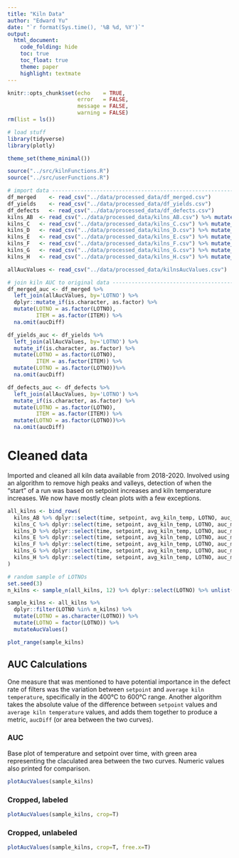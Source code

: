 ```yaml
---
title: "Kiln Data"
author: "Edward Yu"
date: "`r format(Sys.time(), '%B %d, %Y')`"
output: 
  html_document:
    code_folding: hide
    toc: true
    toc_float: true
    theme: paper
    highlight: textmate
---
```


```r
knitr::opts_chunk$set(echo    = TRUE,
                      error   = FALSE,
                      message = FALSE,
                      warning = FALSE)
rm(list = ls())

# load stuff
library(tidyverse)
library(plotly)

theme_set(theme_minimal())

source("../src/kilnFunctions.R")
source("../src/userFunctions.R")

# import data -------------------------------------------------------------
df_merged    <- read_csv("../data/processed_data/df_merged.csv")
df_yields    <- read_csv("../data/processed_data/df_yields.csv")
df_defects   <- read_csv("../data/processed_data/df_defects.csv")
kilns_AB  <- read_csv("../data/processed_data/kilns_AB.csv") %>% mutate_if(is.character,as.factor)
kilns_C   <- read_csv("../data/processed_data/kilns_C.csv") %>% mutate_if(is.character,as.factor)
kilns_D   <- read_csv("../data/processed_data/kilns_D.csv") %>% mutate_if(is.character,as.factor)
kilns_E   <- read_csv("../data/processed_data/kilns_E.csv") %>% mutate_if(is.character,as.factor)
kilns_F   <- read_csv("../data/processed_data/kilns_F.csv") %>% mutate_if(is.character,as.factor)
kilns_G   <- read_csv("../data/processed_data/kilns_G.csv") %>% mutate_if(is.character,as.factor)
kilns_H   <- read_csv("../data/processed_data/kilns_H.csv") %>% mutate_if(is.character,as.factor)

allAucValues <- read_csv("../data/processed_data/kilnsAucValues.csv")

# join kiln AUC to original data ------------------------------------------
df_merged_auc <- df_merged %>% 
  left_join(allAucValues, by='LOTNO') %>% 
  dplyr::mutate_if(is.character, as.factor) %>% 
  mutate(LOTNO = as.factor(LOTNO),
         ITEM = as.factor(ITEM)) %>%
  na.omit(aucDiff)

df_yields_auc <- df_yields %>% 
  left_join(allAucValues, by='LOTNO') %>% 
  mutate_if(is.character, as.factor) %>% 
  mutate(LOTNO = as.factor(LOTNO),
         ITEM = as.factor(ITEM)) %>% 
  mutate(LOTNO = as.factor(LOTNO))%>% 
  na.omit(aucDiff)

df_defects_auc <- df_defects %>% 
  left_join(allAucValues, by='LOTNO') %>% 
  mutate_if(is.character, as.factor) %>% 
  mutate(LOTNO = as.factor(LOTNO),
         ITEM = as.factor(ITEM)) %>% 
  mutate(LOTNO = as.factor(LOTNO))%>% 
  na.omit(aucDiff)
```

# Cleaned data 

Imported and cleaned all kiln data available from 2018-2020. Involved using an algorithm to remove high peaks and valleys, detection of when the "start" of a run was based on setpoint increases and kiln temperature increases. We now have mostly clean plots with a few exceptions.  

```r
all_kilns <- bind_rows(
  kilns_AB %>% dplyr::select(time, setpoint, avg_kiln_temp, LOTNO, auc_min, auc_max),
  kilns_C %>% dplyr::select(time, setpoint, avg_kiln_temp, LOTNO, auc_min, auc_max),
  kilns_D %>% dplyr::select(time, setpoint, avg_kiln_temp, LOTNO, auc_min, auc_max),
  kilns_E %>% dplyr::select(time, setpoint, avg_kiln_temp, LOTNO, auc_min, auc_max),
  kilns_F %>% dplyr::select(time, setpoint, avg_kiln_temp, LOTNO, auc_min, auc_max),
  kilns_G %>% dplyr::select(time, setpoint, avg_kiln_temp, LOTNO, auc_min, auc_max),
  kilns_H %>% dplyr::select(time, setpoint, avg_kiln_temp, LOTNO, auc_min, auc_max)
)

# random sample of LOTNOs
set.seed(3)
n_kilns <- sample_n(all_kilns, 12) %>% dplyr::select(LOTNO) %>% unlist()

sample_kilns <- all_kilns %>% 
  dplyr::filter(LOTNO %in% n_kilns) %>% 
  mutate(LOTNO = as.character(LOTNO)) %>% 
  mutate(LOTNO = factor(LOTNO)) %>% 
  mutateAucValues()

plot_range(sample_kilns)
```

## AUC Calculations {.tabset}

One measure that was mentioned to have potential importance in the defect rate of filters was the variation between `setpoint` and `average kiln temperature`, specifically in the 400°C to 600°C range. Another algorithm takes the absolute value of the difference between `setpoint` values and `average kiln temperature` values, and adds them together to produce a metric, `aucDiff` (or area between the two curves).  

### AUC

Base plot of temperature and setpoint over time, with green area representing the claculated area between the two curves. Numeric values also printed for comparison.  

```r
plotAucValues(sample_kilns)
```

### Cropped, labeled

```r
plotAucValues(sample_kilns, crop=T)
```

### Cropped, unlabeled

```r
plotAucValues(sample_kilns, crop=T, free.x=T)
```



